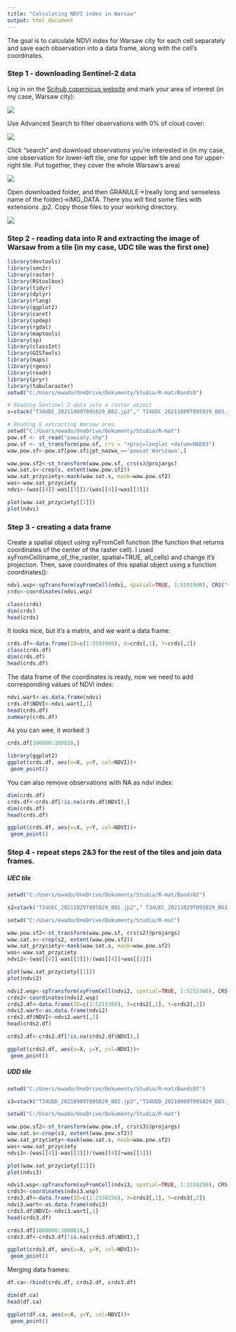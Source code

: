 ```yaml
---
title: "Calculating NDVI index in Warsaw"
output: html_document
---
```


The goal is to calculate NDVI index for Warsaw city for each cell separately and save each observation into a data frame, along with the cell's coordinates.

### Step 1 - downloading Sentinel-2 data
Log in on the [Scihub copernicus website](https://scihub.copernicus.eu/dhus/#/home) and mark your area of interest (in my case, Warsaw city):

![](C:/Users/ewado/OneDrive/Dokumenty/Studia/R-mat/step1.png) 

Use Advanced Search to filter observations with 0% of cloud cover:

![](C:/Users/ewado/OneDrive/Dokumenty/Studia/R-mat/step12.png) 

Click "search" and download observations you're interested in (in my case, one observation for lower-left tile, one for upper left tile and one for upper-right tile. Put together, they cover the whole Warsaw's area)

![](C:/Users/ewado/OneDrive/Dokumenty/Studia/R-mat/plot13.png) 

Open downloaded folder, and then GRANULE->(really long and senseless name of the folder)->IMG_DATA. There you will find some files with extensions .jp2. Copy those files to your working directory.

![](C:/Users/ewado/OneDrive/Dokumenty/Studia/R-mat/Step14.png)

### Step 2 - reading data into R and extracting the image of Warsaw from a tile (in my case, UDC tile was the first one)

```r
library(devtools)
library(sen2r)
library(raster)
library(RStoolbox)
library(tidyr)
library(dplyr)
library(rlang)
library(ggplot2)
library(caret)
library(spdep)
library(rgdal)
library(maptools)
library(sp)
library(classInt)
library(GISTools)
library(maps)
library(rgeos)
library(readr)
library(pryr)
library(tabularaster)
setwd("C:/Users/ewado/OneDrive/Dokumenty/Studia/R-mat/Bands0")

# Reading Sentinel-2 data into a raster object
s=stack("T34UDC_20211009T095029_B02.jp2"," T34UDC_20211009T095029_B03.jp2","T34UDC_20211009T095029_B04.jp2"," T34UDC_20211009T095029_B08.jp2") 

# Reading & extracting Warsaw area
setwd("C:/Users/ewado/OneDrive/Dokumenty/Studia/R-mat")
pow.sf <- st_read("powiaty.shp")
pow.sf <- st_transform(pow.sf, crs = "+proj=longlat +datum=NAD83")
waw.pow.sf<-pow.sf[pow.sf$jpt_nazwa_=='powiat Warszawa',]

waw.pow.sf2<-st_transform(waw.pow.sf, crs(s)@projargs)
waw.sat.s<-crop(s, extent(waw.pow.sf2))
waw.sat_przyciety<-mask(waw.sat.s, mask=waw.pow.sf2)
was<-waw.sat_przyciety
ndvi<-(was[[4]]-was[[3]])/(was[[4]]+was[[3]])

plot(waw.sat_przyciety[[1]]) 
plot(ndvi) 

```

### Step 3 - creating a data frame
Create a spatial object using xyFromCell function (the function that returns coordinates of the center of the raster cell). I used xyFromCell(name_of_the_raster, spatial=TRUE, all_cells) and change it's projection. Then, save coordinates of this spatial object using a function coordinates():


```r
ndvi.wsp<-spTransform(xyFromCell(ndvi, spatial=TRUE, 1:5591900), CRS("+proj=longlat +datum=NAD83"))
crds<-coordinates(ndvi.wsp)

class(crds)
dim(crds)
head(crds)
```

It looks nice, but it's a matrix, and we want a data frame:

```r
crds.df<-data.frame(ID=c(1:5591900), X=crds[,1], Y=crds[,2])
class(crds.df)
dim(crds.df)
head(crds.df)
```
The data frame of the coordinates is ready, now we need to add corresponding values of NDVI index:

```r
ndvi.wart<-as.data.frame(ndvi)
crds.df$NDVI<-ndvi.wart[,1]
head(crds.df)
summary(crds.df)
```

As you can wee, it worked :)

```r
crds.df[100000:100010,]

library(ggplot2)
ggplot(crds.df, aes(x=X, y=Y, col=NDVI))+
 geom_point()

```

You can also remove observations with NA as ndvi index:

```r
dim(crds.df)
crds.df<-crds.df[!is.na(crds.df$NDVI),]
dim(crds.df)
head(crds.df)

ggplot(crds.df, aes(x=X, y=Y, col=NDVI))+
 geom_point()
```

### Step 4 - repeat steps 2&3 for the rest of the tiles and join data frames.

##### UEC tile  

```r

setwd("C:/Users/ewado/OneDrive/Dokumenty/Studia/R-mat/Bands02")

s2=stack("T34UEC_20211029T095029_B02.jp2"," T34UEC_20211029T095029_B03.jp2"," T34UEC_20211029T095029_B04.jp2"," T34UEC_20211029T095029_B08.jp2")

setwd("C:/Users/ewado/OneDrive/Dokumenty/Studia/R-mat")

waw.pow.sf2<-st_transform(waw.pow.sf, crs(s2)@projargs)
waw.sat.s<-crop(s2, extent(waw.pow.sf2))
waw.sat_przyciety<-mask(waw.sat.s, mask=waw.pow.sf2)
was<-waw.sat_przyciety
ndvi2<-(was[[4]]-was[[3]])/(was[[4]]+was[[3]])

plot(waw.sat_przyciety[[1]])
plot(ndvi2)

ndvi2.wsp<-spTransform(xyFromCell(ndvi2, spatial=TRUE, 1:5215360), CRS("+proj=longlat +datum=NAD83"))
crds2<-coordinates(ndvi2.wsp)
crds2.df<-data.frame(ID=c(1:5215360), X=crds2[,1], Y=crds2[,2])
ndvi2.wart<-as.data.frame(ndvi2)
crds2.df$NDVI<-ndvi2.wart[,1]
head(crds2.df)

crds2.df<-crds2.df[!is.na(crds2.df$NDVI),]

ggplot(crds2.df, aes(x=X, y=Y, col=NDVI))+
 geom_point()

```

##### UDD tile

```r
setwd("C:/Users/ewado/OneDrive/Dokumenty/Studia/R-mat/Bands03")

s3=stack("T34UDD_20210909T095029_B02.jp2","T34UDD_20210909T095029_B03.jp2","T34UDD_20210909T095029_B04.jp2","T34UDD_20210909T095029_B08.jp2")

setwd("C:/Users/ewado/OneDrive/Dokumenty/Studia/R-mat")

waw.pow.sf2<-st_transform(waw.pow.sf, crs(s3)@projargs)
waw.sat.s<-crop(s3, extent(waw.pow.sf2))
waw.sat_przyciety<-mask(waw.sat.s, mask=waw.pow.sf2)
was<-waw.sat_przyciety
ndvi3<-(was[[4]]-was[[3]])/(was[[4]]+was[[3]])

plot(waw.sat_przyciety[[1]])
plot(ndvi3)

ndvi3.wsp<-spTransform(xyFromCell(ndvi3, spatial=TRUE, 1:2338250), CRS("+proj=longlat +datum=NAD83"))
crds3<-coordinates(ndvi3.wsp)
crds3.df<-data.frame(ID=c(1:2338250), X=crds3[,1], Y=crds3[,2])
ndvi3.wart<-as.data.frame(ndvi3)
crds3.df$NDVI<-ndvi3.wart[,1]
head(crds3.df)

crds3.df[1000000:1000010,]
crds3.df<-crds3.df[!is.na(crds3.df$NDVI),]

ggplot(crds3.df, aes(x=X, y=Y, col=NDVI))+
 geom_point()

```

Merging data frames:

```r
df.ca<-rbind(crds.df, crds2.df, crds3.df)

dim(df.ca)
head(df.ca)

ggplot(df.ca, aes(x=X, y=Y, col=NDVI))+
 geom_point()
```






















